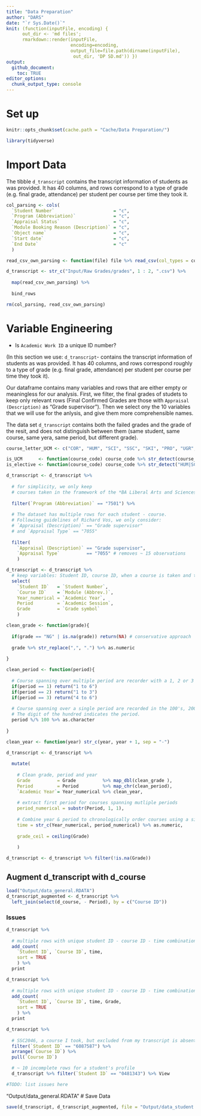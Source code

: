 ```yaml
---
title: "Data Preparation"
author: "DARS"
date: "`r Sys.Date()`"
knit: (function(inputFile, encoding) { 
      out_dir <- 'md files';
      rmarkdown::render(inputFile,
                        encoding=encoding, 
                        output_file=file.path(dirname(inputFile),
                         out_dir, 'DP SD.md')) })
output: 
  github_document:
    toc: TRUE
editor_options: 
  chunk_output_type: console
---
```


# Set up

```r
knitr::opts_chunk$set(cache.path = "Cache/Data Preparation/")

library(tidyverse)
```

# Import Data
The tibble `d_transcript` contains the transcript information of students as was provided. It has 40 columns, and rows correspond to a type of grade (e.g. final grade, attendance) per student per course per time they took it.

```r
col_parsing <- cols(
  `Student Number`                      = "c",
  `Program (Abbreviation)`              = "c",
  `Appraisal Status`                    = "c",
  `Module Booking Reason (Description)` = "c",
  `Object name`                         = "c",
  `Start date`                          = "c",
  `End Date`                            = "c"
  )

read_csv_own_parsing <- function(file) file %>% read_csv(col_types = col_parsing)
```

```r
d_transcript <- str_c("Input/Raw Grades/grades", 1 : 2, ".csv") %>%
  
  map(read_csv_own_parsing) %>%
  
  bind_rows

rm(col_parsing, read_csv_own_parsing)
```

# Variable Engineering

* Is `Academic Work ID` a unique ID number?

(In this section we use: `d_transcript`- contains the transcript information of students as was provided. It has 40 columns, and rows correspond roughly to a type of grade (e.g. final grade, attendance) per student per course per time they took it).

Our dataframe contains many variables and rows that are either empty or meaningless for our analysis. First, we filter, the final grades of studets to keep only relevant rows (Final Confirmed Grades are those with `Appraisal (Description)` as "Grade supervisor"). Then we select ony the 10 variables that we will use for the anlysis, and give them more comprehensible names.

The data set `d_transcript` contains both the failed grades and the grade of the resit, and does not distinguish between them (same student, same course, same yera, same period, but different grade).

```r
course_letter_UCM <- c("COR", "HUM", "SCI", "SSC", "SKI", "PRO", "UGR", "CAP") %>% paste(collapse = "|")

is_UCM      <- function(course_code) course_code %>% str_detect(course_letter_UCM)
is_elective <- function(course_code) course_code %>% str_detect("HUM|SCI|SSC")
```

```r
d_transcript <- d_transcript %>%
  
  # for simplicity, we only keep 
  # courses taken in the framework of the *BA Liberal Arts and Sciences (UCM)* (Program (Abbreviation) = 7501)
  
  filter(`Program (Abbreviation)` == "7501") %>%
  
  # The dataset has multiple rows for each student - course.
  # Following guidelines of Richard Vos, we only consider: 
  # `Appraisal (Description)` == "Grade supervisor"
  # and `Appraisal Type` == "7055"
  
  filter(
    `Appraisal (Description)` == "Grade supervisor",
    `Appraisal Type`          == "7055" # removes ~ 15 observations
    )
```

```r
d_transcript <- d_transcript %>%
  # keep variables: Student ID, course ID, when a course is taken and the grade 
  select(
    `Student ID`   = `Student Number`,
    `Course ID`    = `Module (Abbrev.)`,
    Year_numerical = `Academic Year`,
    Period         = `Academic Session`,
    Grade          = `Grade symbol`
    )
```

```r
clean_grade <- function(grade){
  
  if(grade == "NG" | is.na(grade)) return(NA) # conservative approach
  
  grade %>% str_replace(",", ".") %>% as.numeric
  
}
```

```r
clean_period <- function(period){
  
  # Course spanning over multiple period are recorder with a 1, 2 or 3
  if(period == 1) return("1 to 6")
  if(period == 2) return("1 to 3")
  if(period == 3) return("4 to 6")
  
  # Course spanning over a single period are recorded in the 100's, 200's, etc.
  # The digit of the hundred indicates the period.
  period %/% 100 %>% as.character
  
}
```

```r
clean_year <- function(year) str_c(year, year + 1, sep = "-")
```

```r
d_transcript <- d_transcript %>%
  
  mutate(
    
    # Clean grade, period and year
    Grade          = Grade          %>% map_dbl(clean_grade ),
    Period         = Period         %>% map_chr(clean_period),
    `Academic Year`= Year_numerical %>% clean_year,
    
    # extract first period for courses spanning mutliple periods
    period_numerical = substr(Period, 1, 1),
    
    # Combine year & period to chronologically order courses using a single variable
    time = str_c(Year_numerical, period_numerical) %>% as.numeric,
    
    grade_ceil = ceiling(Grade)
    
    )
```

```r
d_transcript <- d_transcript %>% filter(!is.na(Grade))
```

## Augment d_transcript with d_course
```r
load("Output/data_general.RDATA")
d_transcript_augmented <- d_transcript %>%
  left_join(select(d_course, - Period), by = c("Course ID"))
```

### Issues
```r
d_transcript %>%
  
  # multiple rows with unique student ID - course ID - time combination.
  add_count(
    `Student ID`, `Course ID`, time,
    sort = TRUE
    ) %>%
  print

d_transcript %>%
  
  # multiple rows with unique student ID - course ID - time combination - grade.
  add_count(
    `Student ID`, `Course ID`, time, Grade,
    sort = TRUE
    ) %>%
  print

d_transcript %>%
  
  # SSC2046, a course I took, but excluded from my transcript is absent from the data set
  filter(`Student ID` == "6087587") %>%
  arrange(`Course ID`) %>%
  pull(`Course ID`)

  # ~ 10 incomplete rows for a student's profile
  d_transcript %>% filter(`Student ID` == "0481343") %>% View

#TODO: list issues here
```
"Output/data_general.RDATA"
# Save Data
```r
save(d_transcript, d_transcript_augmented, file = "Output/data_student.RDATA")
```